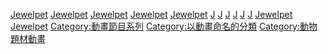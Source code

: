 [[Category:奇幻動畫|Jewelpet]]
[[Category:搞笑動畫|Jewelpet]]
[[Category:魔法少女|Jewelpet]]
[[Category:電視跨媒體製作|Jewelpet]]
[[Category:三麗鷗角色|Jewelpet]]
[[Category:2009年東京電視網動畫|J]]
[[Category:2010年東京電視網動畫|J]]
[[Category:2011年東京電視網動畫|J]]
[[Category:2012年東京電視網動畫|J]]
[[Category:東京電視台製作動畫|J]]
[[Category:2013年東京電視網動畫|J]]
[[Category:虛構生物題材作品|Jewelpet]]
[[Category:寶石題材作品|Jewelpet]]
[[Category:動畫節目系列|Category:動畫節目系列]]
[[Category:以動畫命名的分類|Category:以動畫命名的分類]]
[[Category:動物題材動畫|Category:動物題材動畫]]